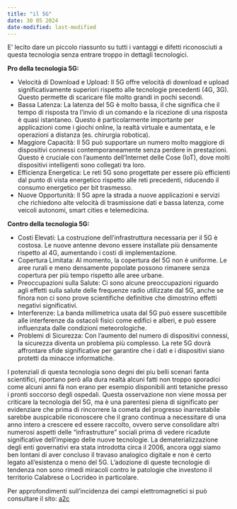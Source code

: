 ```yaml
---
title: "il 5G"
date: 30 05 2024
date-modified: last-modified
---
```

E' lecito dare un piccolo riassunto su tutti i vantaggi e difetti riconosciuti a questa tecnologia senza entrare troppo in dettagli tecnologici.


**Pro della tecnologia 5G:**

- Velocità di Download e Upload: Il 5G offre velocità di download e upload significativamente superiori rispetto alle tecnologie precedenti (4G, 3G). Questo permette di scaricare file molto grandi in pochi secondi.
- Bassa Latenza: La latenza del 5G è molto bassa, il che significa che il tempo di risposta tra l'invio di un comando e la ricezione di una risposta è quasi istantaneo. Questo è particolarmente importante per applicazioni come i giochi online, la realtà virtuale e aumentata, e le operazioni a distanza (es. chirurgia robotica).
- Maggiore Capacità: Il 5G può supportare un numero molto maggiore di dispositivi connessi contemporaneamente senza perdere in prestazioni. Questo è cruciale con l'aumento dell'Internet delle Cose (IoT), dove molti dispositivi intelligenti sono collegati tra loro.
- Efficienza Energetica: Le reti 5G sono progettate per essere più efficienti dal punto di vista energetico rispetto alle reti precedenti, riducendo il consumo energetico per bit trasmesso.
- Nuove Opportunità: Il 5G apre la strada a nuove applicazioni e servizi che richiedono alte velocità di trasmissione dati e bassa latenza, come veicoli autonomi, smart cities e telemedicina.


**Contro della tecnologia 5G:**

- Costi Elevati: La costruzione dell'infrastruttura necessaria per il 5G è costosa. Le nuove antenne devono essere installate più densamente rispetto al 4G, aumentando i costi di implementazione.
- Copertura Limitata: Al momento, la copertura del 5G non è uniforme. Le aree rurali e meno densamente popolate possono rimanere senza copertura per più tempo rispetto alle aree urbane.
- Preoccupazioni sulla Salute: Ci sono alcune preoccupazioni riguardo agli effetti sulla salute delle frequenze radio utilizzate dal 5G, anche se finora non ci sono prove scientifiche definitive che dimostrino effetti negativi significativi.
- Interferenze: La banda millimetrica usata dal 5G può essere suscettibile alle interferenze da ostacoli fisici come edifici e alberi, e può essere influenzata dalle condizioni meteorologiche.
- Problemi di Sicurezza: Con l'aumento del numero di dispositivi connessi, la sicurezza diventa un problema più complesso. La rete 5G dovrà affrontare sfide significative per garantire che i dati e i dispositivi siano protetti da minacce informatiche.

I potenziali di questa tecnologia sono degni dei piu belli scenari fanta scientifici, riportano però alla dura realtà alcuni fatti non troppo sporadici come alcuni anni fà non erano per esempio disponibili anti tetaniche presso i pronti soccorso degli ospedali. Questa osservazione non viene mossa per criticare la tecnologia del 5G, ma è una parentesi piena di significato per evidenziare che prima di rincorrere la cometa del progresso inarrestabile sarebbe auspicabile riconoscere che il grano continua a necessitare di una anno intero a crescere ed essere raccolto, ovvero serve consolidare altri numerosi aspetti delle "infrastrutture" sociali prima di vedere ricadute significative dell'impiego delle nuove tecnologie. La dematerializzazione degli enti governativi era stata introdotta circa il 2006, ancora oggi siamo ben lontani di aver concluso il travaso analogico digitale e non è certo legato all'esistenza o meno del 5G.
L'adozione di queste tecnologie di tendenza non sono rimedi miracoli contro le patologie che investono il territorio Calabrese o Locrideo in particolare.


Per approfondimenti sull'incidenza dei campi elettromagnetici si può consultare il sito: [a2c](https://www.a2c.it/News-Campi-elettromagnetici/)
